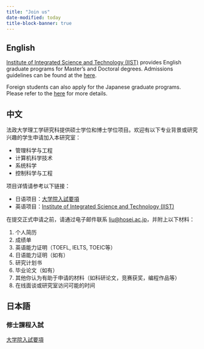 ```yaml
---
title: "Join us"
date-modified: today
title-block-banner: true
---
```



::: {.panel-tabset}

## English

[Institute of Integrated Science and Technology (IIST)](https://iist.hosei.ac.jp) provides English
graduate programs for Master's and Doctoral degrees. Admissions guidelines can be found at the [here](https://iist.hosei.ac.jp/admission/).

Foreign students can also apply for the Japanese graduate programs. Please refer to the [here](https://www.hosei.ac.jp/gs/jukensei/applicationguidelines/) for more details.

## 中文     

法政大学理工学研究科提供硕士学位和博士学位项目。欢迎有以下专业背景或研究兴趣的学生申请加入本研究室：

- 管理科学与工程
- 计算机科学技术
- 系统科学
- 控制科学与工程

项目详情请参考以下链接：

- 日语项目：[大学院入試要項](https://www.hosei.ac.jp/gs/jukensei/applicationguidelines/)
- 英语项目：[Institute of Integrated Science and Technology (IIST)](https://iist.hosei.ac.jp)

在提交正式申请之前，请通过电子邮件联系 [liu@hosei.ac.jp](mailto:liu@hosei.ac.jp)，并附上以下材料：

1. 个人简历
2. 成绩单
3. 英语能力证明（TOEFL, IELTS, TOEIC等）
4. 日语能力证明（如有）
5. 研究计划书
6. 毕业论文（如有）
7. 其他你认为有助于申请的材料（如科研论文，竞赛获奖，编程作品等）
8. 在线面谈或研究室访问可能的时间 

## 日本語
### 修士課程入試

[大学院入試要項](https://www.hosei.ac.jp/gs/jukensei/applicationguidelines/)

:::
